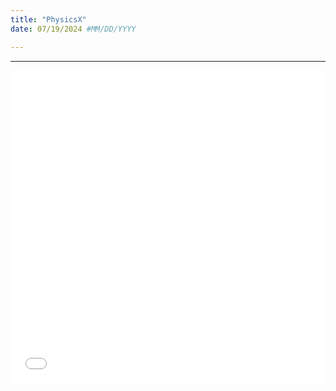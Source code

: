 ```yaml
---
title: "PhysicsX"
date: 07/19/2024 #MM/DD/YYYY

---
```


***

![](PhysicsX_Surrogate_Modelling_for_Fusion.pdf){width=100% height=500}

